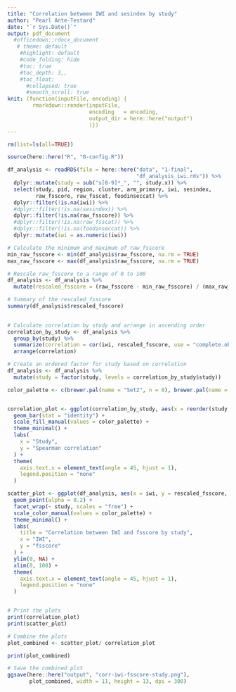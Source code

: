 ```yaml
---
title: "Correlation between IWI and sesindex by study"
author: "Pearl Ante-Testard"
date: "`r Sys.Date()`"
output: pdf_document
  #officedown::rdocx_document
   # theme: default
    #highlight: default
    #code_folding: hide
    #toc: true
    #toc_depth: 3,,
    #toc_float:
      #collapsed: true
      #smooth_scroll: true
knit: (function(inputFile, encoding) {
        rmarkdown::render(inputFile, 
                          encoding   = encoding, 
                          output_dir = here::here("output")
                          )})
---
```


```r

rm(list=ls(all=TRUE))

```

```r

source(here::here("R", "0-config.R"))

```

```r


df_analysis <- readRDS(file = here::here("data", "1-final",
                                         "df_analysis_iwi.rds")) %>% 
  dplyr::mutate(study = sub("s[0-9]*_", "", study.x)) %>%
  select(study, pid, region, cluster, arm_primary, iwi, sesindex,
         raw_fsscore, raw_fsscat, foodinseccat) %>% 
  dplyr::filter(!is.na(iwi)) %>%
  #dplyr::filter(!is.na(sesindex)) %>%
  dplyr::filter(!is.na(raw_fsscore)) %>%
  #dplyr::filter(!is.na(raw_fsscat)) %>%
  #dplyr::filter(!is.na(foodinseccat)) %>%
  dplyr::mutate(iwi = as.numeric(iwi)) 

# Calculate the minimum and maximum of raw_fsscore
min_raw_fsscore <- min(df_analysis$raw_fsscore, na.rm = TRUE)
max_raw_fsscore <- max(df_analysis$raw_fsscore, na.rm = TRUE)

# Rescale raw_fsscore to a range of 0 to 100
df_analysis <- df_analysis %>%
  mutate(rescaled_fsscore = (raw_fsscore - min_raw_fsscore) / (max_raw_fsscore - min_raw_fsscore) * 100)

# Summary of the rescaled_fsscore
summary(df_analysis$rescaled_fsscore)
       
```

```r

# Calculate correlation by study and arrange in ascending order
correlation_by_study <- df_analysis %>%
  group_by(study) %>%
  summarize(correlation = cor(iwi, rescaled_fsscore, use = "complete.obs", method = "spearman")) %>%
  arrange(correlation)

# Create an ordered factor for study based on correlation
df_analysis <- df_analysis %>%
  mutate(study = factor(study, levels = correlation_by_study$study))

color_palette <- c(brewer.pal(name = "Set2", n = 8), brewer.pal(name = "Dark2", n = 8))


correlation_plot <- ggplot(correlation_by_study, aes(x = reorder(study, correlation), y = correlation, fill = study)) +
  geom_bar(stat = "identity") +
  scale_fill_manual(values = color_palette) +
  theme_minimal() +
  labs(
    x = "Study",
    y = "Spearman correlation"
  ) + 
  theme(
    axis.text.x = element_text(angle = 45, hjust = 1),
    legend.position = "none"
  )

scatter_plot <- ggplot(df_analysis, aes(x = iwi, y = rescaled_fsscore, color = study)) +
  geom_point(alpha = 0.2) +
  facet_wrap(~ study, scales = "free") +
  scale_color_manual(values = color_palette) +
  theme_minimal() +
  labs(
    title = "Correlation between IWI and fsscore by study",
    x = "IWI",
    y = "fsscore"
  ) +
  ylim(0, NA) +
  xlim(0, 100) +
  theme(
    axis.text.x = element_text(angle = 45, hjust = 1),
    legend.position = "none"
  )


# Print the plots
print(correlation_plot)
print(scatter_plot)
```

```r

# Combine the plots
plot_combined <- scatter_plot/ correlation_plot 

print(plot_combined)

```



```r

# Save the combined plot
ggsave(here::here("output", "corr-iwi-fsscore-study.png"), 
       plot_combined, width = 11, height = 13, dpi = 300)

```
